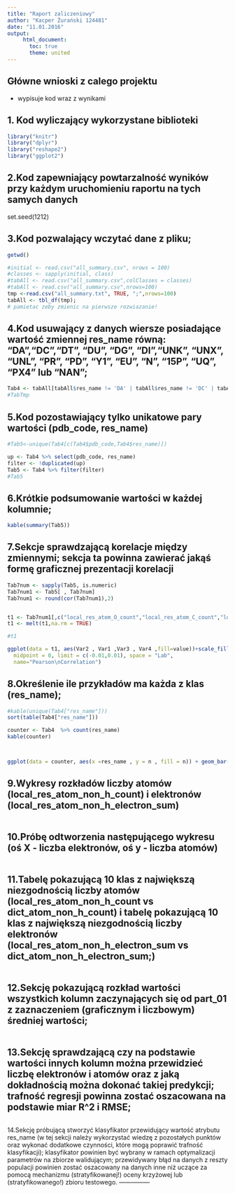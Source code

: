 ```yaml
---
title: "Raport zaliczeniowy"
author: "Kacper Żurański 124481"
date: "11.01.2016"
output:
     html_document:
       toc: true
       theme: united
---
```



Główne wnioski z calego projektu
---------------
- wypisuje kod wraz z wynikami

1. Kod wyliczający wykorzystane biblioteki
---------------
```r
library("knitr")
library("dplyr")
library("reshape2")
library("ggplot2")
```
   
2.Kod zapewniający powtarzalność wyników przy każdym uruchomieniu raportu na tych samych danych
---------------
set.seed(1212)
   

3.Kod pozwalający wczytać dane z pliku;
---------------
```r
getwd()

#initial <- read.csv("all_summary.csv", nrows = 100)
#classes <- sapply(initial, class)
#tabAll <- read.csv("all_summary.csv",colClasses = classes)
#tabAll <- read.csv("all_summary.csv",nrows=100)
tmp <-read.csv("all_summary.txt", TRUE, ";",nrows=100)
tabAll <- tbl_df(tmp);
# pamietac zeby zmienic na pierwsze rozwiazanie!
```

4.Kod usuwający z danych wiersze posiadające wartość zmiennej res_name równą: &#x201C;DA&#x201D;,&#x201C;DC&#x201D;,&#x201C;DT&#x201D;, &#x201C;DU&#x201D;, &#x201C;DG&#x201D;, &#x201C;DI&#x201D;,&#x201C;UNK&#x201D;, &#x201C;UNX&#x201D;, &#x201C;UNL&#x201D;, &#x201C;PR&#x201D;, &#x201C;PD&#x201D;, &#x201C;Y1&#x201D;, &#x201C;EU&#x201D;, &#x201C;N&#x201D;, &#x201C;15P&#x201D;, &#x201C;UQ&#x201D;, &#x201C;PX4&#x201D; lub &#x201C;NAN&#x201D;;
---------------
```r
Tab4 <- tabAll[tabAll$res_name != 'DA' | tabAll$res_name != 'DC' | tabAll$res_name != 'DT' | tabAll$res_name != 'DU' | tabAll$res_name != 'DG' | tabAll$res_name != 'DI' | tabAll$res_name != 'UNK' | tabAll$res_name != 'UNX'| tabAll$res_name != 'UNL' | tabAll$res_name != 'PR' | tabAll$res_name != 'PD' | tabAll$res_name != 'Y1' | tabAll$res_name != 'EU' | tabAll$res_name != 'N'| tabAll$res_name != '15P' | tabAll$res_name != 'UQ' | tabAll$res_name != 'PX4' | tabAll$res_name != 'NAN']
#TabTmp
```

5.Kod pozostawiający tylko unikatowe pary wartości (pdb_code, res_name)
---------------
```r
#Tab5<-unique(Tab4[c(Tab4$pdb_code,Tab4$res_name)])

up <- Tab4 %>% select(pdb_code, res_name)
filter <- !duplicated(up)
Tab5 <- Tab4 %>% filter(filter)
#Tab5


```

6.Krótkie podsumowanie wartości w każdej kolumnie;
---------------
```r
kable(summary(Tab5))
```

7.Sekcje sprawdzającą korelacje między zmiennymi; sekcja ta powinna zawierać jakąś formę graficznej prezentacji korelacji
---------------
```r
Tab7num <- sapply(Tab5, is.numeric)
Tab7num1 <- Tab5[ , Tab7num] 
Tab7num1 <- round(cor(Tab7num1),2)


t1 <- Tab7num1[,c("local_res_atom_O_count","local_res_atom_C_count","local_res_atom_N_count","local_res_atom_S_count")]
t1 <- melt(t1,na.rm = TRUE)

#t1

ggplot(data = t1, aes(Var2 , Var1 ,Var3 , Var4 ,fill=value))+scale_fill_gradient2(low = "black", high = "White", mid = "grey", 
  midpoint = 0, limit = c(-0.01,0.01), space = "Lab", 
  name="Pearson\nCorrelation")
```


8.Określenie ile przykładów ma każda z klas (res_name);
---------------
```r

#kable(unique(Tab4["res_name"]))
sort(table(Tab4["res_name"]))

counter <- Tab4  %>% count(res_name)
kable(counter)



ggplot(data = counter, aes(x =res_name , y = n , fill = n)) + geom_bar(stat = "identity" , color = "blue")+scale_fill_gradient2(low = "red", high = "black", mid = "grey")


```

9.Wykresy rozkładów liczby atomów (local_res_atom_non_h_count) i elektronów (local_res_atom_non_h_electron_sum)
---------------
```r

```
10.Próbę odtworzenia następującego wykresu (oś X - liczba elektronów, oś y - liczba atomów)
---------------
```r

```
11.Tabelę pokazującą 10 klas z największą niezgodnością liczby atomów (local_res_atom_non_h_count vs dict_atom_non_h_count) i tabelę pokazującą 10 klas z największą niezgodnością liczby elektronów (local_res_atom_non_h_electron_sum vs dict_atom_non_h_electron_sum;)
---------------
```r

```
12.Sekcję pokazującą rozkład wartości wszystkich kolumn zaczynających się od part_01 z zaznaczeniem (graficznym i liczbowym) średniej wartości;
---------------
```r

```
13.Sekcję sprawdzającą czy na podstawie wartości innych kolumn można przewidzieć liczbę elektronów i atomów oraz z jaką dokładnością można dokonać takiej predykcji; trafność regresji powinna zostać oszacowana na podstawie miar R^2 i RMSE;
---------------
```r

```
14.Sekcję próbującą stworzyć klasyfikator przewidujący wartość atrybutu res_name (w tej sekcji należy wykorzystać wiedzę z pozostałych punktów oraz wykonać dodatkowe czynności, które mogą poprawić trafność klasyfikacji); klasyfikator powinien być wybrany w ramach optymalizacji parametrów na zbiorze walidującym; przewidywany błąd na danych z reszty populacji powinien zostać oszacowany na danych inne niż uczące za pomocą mechanizmu (stratyfikowanej!) oceny krzyżowej lub (stratyfikowanego!) 
zbioru testowego.
---------------
```r

```
